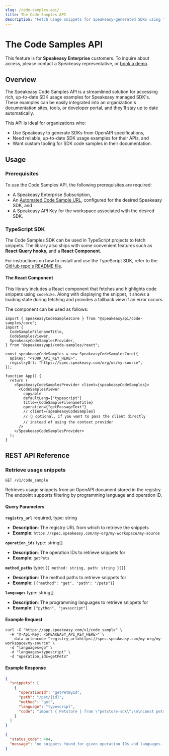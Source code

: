 ```yaml
---
slug: /code-samples-api/
title: The Code Samples API
description: "Fetch usage snippets for Speakeasy-generated SDKs using the Code Samples API."
---
```


# The Code Samples API

<div data-callout data-title="NOTE" data-variant="info">

This feature is for **Speakeasy Enterprise** customers. To inquire about
access, please contact a Speakeasy representative, or [book a demo].

</div>

[book a demo]: /book-demo

## Overview

The Speakeasy Code Samples API is a streamlined solution for accessing rich,
up-to-date SDK usage examples for Speakeasy managed SDK's. These examples can be
easily integrated into an organization's documentation sites, tools, or 
developer portal, and they'll stay up to date automatically.

This API is ideal for organizations who:

- Use Speakeasy to generate SDKs from OpenAPI specifications,
- Need reliable, up-to-date SDK usage examples for their APIs, and
- Want custom tooling for SDK code samples in their documentation.

## Usage

### Prerequisites

<div data-callout data-title="IMPORTANT" data-variant="warning" className="[&_ul]:list-['✓__']">

To use the Code Samples API, the following prerequisites are required:

- A Speakeasy Enterprise Subscription,
- An [Automated Code Sample URL], configured for the desired
  Speakeasy SDK, and
- A Speakeasy API Key for the workspace associated with the desired SDK.

</div>

[Automated Code Sample URL]: /docs/code-samples/automated-code-sample-urls

### TypeScript SDK

The Code Samples SDK can be used in TypeScript projects to fetch snippets. The
library also ships with some convenient features such as **React Query hooks**, and
a **React Component**.

For instructions on how to install and use the TypeScript SDK, refer to the
[GitHub repo's README file].

[GitHub repo's README file]: https://github.com/speakeasy-api/speakeasy-code-samples-ts/tree/main?tab=readme-ov-file#sdk-example-usage

#### The React Component

This library includes a React component that fetches and highlights code
snippets using `codehike`. Along with displaying the snippet, it shows a
loading state during fetching and provides a fallback view if an error occurs.

The component can be used as follows:

```tsx App.tsx
import { SpeakeasyCodeSamplesCore } from "@speakeasyapi/code-samples/core";
import {
  CodeSampleFilenameTitle,
  CodeSamplesViewer,
  SpeakeasyCodeSamplesProvider,
} from "@speakeasyapi/code-samples/react";

const speakeasyCodeSamples = new SpeakeasyCodeSamplesCore({
  apiKey: "<YOUR_API_KEY_HERE>",
  registryUrl: "https://spec.speakeasy.com/org/ws/my-source",
});

function App() {
  return (
    <SpeakeasyCodeSamplesProvider client={speakeasyCodeSamples}>
      <CodeSamplesViewer
        copyable
        defaultLang={"typescript"}
        title={CodeSampleFilenameTitle}
        operation={"getPassageText"}
        // client={speakeasyCodeSamples} 
        // 👆 optional, if you want to pass the client directly 
        // instead of using the context provider
      />
    </SpeakeasyCodeSamplesProvider>
  );
}
```



## REST API Reference

<h3 className="_tracking-tight _text-slate-900 dark:_text-white _mt-10 _text-h4-mobile md:_text-h4">Retrieve usage snippets</h3>

`GET /v1/code_sample`

Retrieves usage snippets from an OpenAPI document stored in the registry. The endpoint supports filtering by programming language and operation ID.

<h4 className="_tracking-tight _text-slate-900 dark:_text-white _mt-10 _mb-4 _text-h5-mobile md:_text-h5">Query Parameters</h4>

**`registry_url`** <span className="text-xs font-secondary-mono text-brand-warning-500 ml-2">required, type: string</span>
- **Description**: The registry URL from which to retrieve the snippets
- **Example**: `https://spec.speakeasy.com/my-org/my-workspace/my-source`

**`operation_ids`** <span className="text-xs font-secondary-mono text-brand-warning-500 ml-2">type: string[]</span>
- **Description**: The operation IDs to retrieve snippets for
- **Example**: `getPets`

**`method_paths`** <span className="text-xs font-secondary-mono text-brand-warning-500 ml-2">type: {`{ method: string, path: string }[]`}</span>
- **Description**: The method paths to retrieve snippets for
- **Example**: `[{"method": "get", "path": "/pets"}]`

**`languages`** <span className="text-xs font-secondary-mono text-brand-warning-500 ml-2">type: string[]</span>
- **Description**: The programming languages to retrieve snippets for
- **Example**: `["python", "javascript"]`


<h4 className="_tracking-tight _text-slate-900 dark:_text-white _mt-10 _text-h5-mobile md:_text-h5">Example Request</h4>

```shell example-request.sh
curl -G "https://app.speakeasy.com/v1/code_sample" \
  -H "X-Api-Key: <SPEAKEASY_API_KEY_HERE>" \
  --data-urlencode "registry_url=https://spec.speakeasy.com/my-org/my-workspace/my-source" \
  -d "languages=go" \
  -d "languages=typescript" \
  -d "operation_ids=getPets"
```

<h4 className="_tracking-tight _text-slate-900 dark:_text-white _mt-10 _text-h5-mobile md:_text-h5">Example Response</h4>

```json 200 - Success
{
  "snippets": [
    {
      "operationId": "getPetById",
      "path": "/pet/{id}",
      "method": "get",
      "language": "typescript",
      "code": "import { Petstore } from \"petstore-sdk\";\n\nconst petstore = new Petstore({\n  apiKey: \"<YOUR_API_KEY_HERE>\",\n});\n\nasync function run() {\n  const result = await petstore.pet.getById({\n    id: 137396,\n  });\n\n  // Handle the result\n  console.log(result);\n}\n\nrun();"
    }
  ]
}
```

```json 4XX - Error
{
  "status_code": 404,
  "message": "no snippets found for given operation IDs and languages -- err_not_found: not found"
}
```